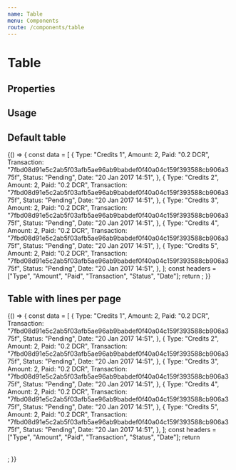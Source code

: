 ```yaml
---
name: Table
menu: Components
route: /components/table
---
```



# Table

## Properties

<Props of={Table} />

## Usage

## Default table

<Playground>
  {() => {
    const data = [
      {
        Type: "Credits 1",
        Amount: 2,
        Paid: "0.2 DCR",
        Transaction:
          "7fbd08d91e5c2ab5f03afb5ae96ab9babdef0f40a04c159f393588cb906a375f",
        Status: "Pending",
        Date: "20 Jan 2017 14:51",
      },
      {
        Type: "Credits 2",
        Amount: 2,
        Paid: "0.2 DCR",
        Transaction:
          "7fbd08d91e5c2ab5f03afb5ae96ab9babdef0f40a04c159f393588cb906a375f",
        Status: "Pending",
        Date: "20 Jan 2017 14:51",
      },
      {
        Type: "Credits 3",
        Amount: 2,
        Paid: "0.2 DCR",
        Transaction:
          "7fbd08d91e5c2ab5f03afb5ae96ab9babdef0f40a04c159f393588cb906a375f",
        Status: "Pending",
        Date: "20 Jan 2017 14:51",
      },
      {
        Type: "Credits 4",
        Amount: 2,
        Paid: "0.2 DCR",
        Transaction:
          "7fbd08d91e5c2ab5f03afb5ae96ab9babdef0f40a04c159f393588cb906a375f",
        Status: "Pending",
        Date: "20 Jan 2017 14:51",
      },
      {
        Type: "Credits 5",
        Amount: 2,
        Paid: "0.2 DCR",
        Transaction:
          "7fbd08d91e5c2ab5f03afb5ae96ab9babdef0f40a04c159f393588cb906a375f",
        Status: "Pending",
        Date: "20 Jan 2017 14:51",
      },
    ];
    const headers = ["Type", "Amount", "Paid", "Transaction", "Status", "Date"];
    return <Table data={data} headers={headers} />;
  }}
</Playground>

## Table with lines per page

<Playground>
  {() => {
    const data = [
      {
        Type: "Credits 1",
        Amount: 2,
        Paid: "0.2 DCR",
        Transaction:
          "7fbd08d91e5c2ab5f03afb5ae96ab9babdef0f40a04c159f393588cb906a375f",
        Status: "Pending",
        Date: "20 Jan 2017 14:51",
      },
      {
        Type: "Credits 2",
        Amount: 2,
        Paid: "0.2 DCR",
        Transaction:
          "7fbd08d91e5c2ab5f03afb5ae96ab9babdef0f40a04c159f393588cb906a375f",
        Status: "Pending",
        Date: "20 Jan 2017 14:51",
      },
      {
        Type: "Credits 3",
        Amount: 2,
        Paid: "0.2 DCR",
        Transaction:
          "7fbd08d91e5c2ab5f03afb5ae96ab9babdef0f40a04c159f393588cb906a375f",
        Status: "Pending",
        Date: "20 Jan 2017 14:51",
      },
      {
        Type: "Credits 4",
        Amount: 2,
        Paid: "0.2 DCR",
        Transaction:
          "7fbd08d91e5c2ab5f03afb5ae96ab9babdef0f40a04c159f393588cb906a375f",
        Status: "Pending",
        Date: "20 Jan 2017 14:51",
      },
      {
        Type: "Credits 5",
        Amount: 2,
        Paid: "0.2 DCR",
        Transaction:
          "7fbd08d91e5c2ab5f03afb5ae96ab9babdef0f40a04c159f393588cb906a375f",
        Status: "Pending",
        Date: "20 Jan 2017 14:51",
      },
    ];
    const headers = ["Type", "Amount", "Paid", "Transaction", "Status", "Date"];
    return <Table data={data} headers={headers} linesPerPage={2} />;
  }}
</Playground>
